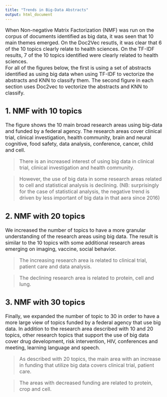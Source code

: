 ```yaml
---
title: "Trends in Big-Data Abstracts"
output: html_document
---
```

<font size="3">

When Non-negative Matrix Factorization (NMF) was run on the corpus of documents identified as big data, it was seen that 10 main themes emerged. On the Doc2Vec resutls, it was clear that 6 of the 10 topics clearly relate to health sciences. On the TF-IDF results, 7 of the 10 topics identified were clearly related to health sciences.   
For all of the figures below, the first is using a set of abstracts identified as using big data when using TF-IDF to vectorize the abstracts and KNN to classify them. The second figure in each section uses Doc2vec to vectorize the abstracts and KNN to classify.

## 1. NMF with 10 topics  
The figure shows the 10 main broad research areas using big-data and funded by a federal agency. The research areas cover clinical trial, clinical investigation, health community, brain and neural cognitive, food safety, data analysis, conference, cancer, child and cell.  

>There is an increased interest of using big data in clinical trial, clinical investigation and health community.  
    
>However, the use of big data in some research areas related to cell and statistical analysis is declining. (NB: surprisingly for the case of statistical analysis, the negative trend is driven by less important of big data in that aera since 2016)


## 2. NMF with 20 topics   
We increased the number of topics to have a more granular understanding of the research areas using big data. The result is similar to the 10 topics with some additional research areas emerging on imaging, vaccine, social behavior.  

>The increasing research area is related to clinical trial, patient care and data analysis.  

>The declining research area is related to protein, cell and lung.


## 3. NMF with 30 topics   
Finally, we expanded the number of topic to 30 in order to have a more large view of topics funded by a federal agency that use big data.  In addition to the research area described with 10 and 20 topics, other research topics that support the use of big data cover drug development, risk intervention, HIV, conferences and meeting, learning language and speech.  

>As described with 20 topics, the main area with an increase in funding that utilize big data covers clinical trial, patient care.  

>The areas with decreased funding are related to protein, crop and cell.


 
<!-- ![](www/doc2vec_model.PNG) -->
<!-- Terms such as datum, model, and system idenify p9 above as a topic that most likely relates new methods in big data. 347,219 documents were selected as a part of this topic group as can be seen by the n value above.  -->

<!-- ## 3. Model Comparission   -->
<!-- Looking at both of the models above, there are many topic groups in health science that utilize big data techniques to conduct their research. There are is also a clear topic that appears that represents abstracts in the corpus that relate directly to big data methods.  -->


